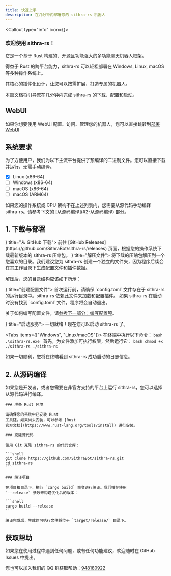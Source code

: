 ```yaml
---
title: 快速上手
description: 在几分钟内部署您的 sithra-rs 机器人
---
```



<Callout type="info" icon={<Bot />}>

### 欢迎使用 sithra-rs！

它是一个基于 Rust 构建的、开源且功能强大的多功能聊天机器人框架。

得益于 Rust 的跨平台能力，sithra-rs 可以轻松部署在 Windows, Linux, macOS 等多种操作系统上。

其核心的插件化设计，让您可以按需扩展，打造专属的机器人。

本篇文档将引导您在几分钟内完成 sithra-rs 的下载、配置和启动。

</Callout>

## WebUI

如果你想要使用 WebUI 配置、访问、管理您的机器人，您可以直接跳转到[部署 WebUI](/docs/usage/webui)

## 系统要求

为了方便用户，我们为以下主流平台提供了预编译的二进制文件。您可以直接下载并运行，无需手动编译。

- [x] Linux (x86-64)
- [ ] Windows (x86-64)
- [ ] macOS (x86-64)
- [ ] macOS (ARM64)

<Callout title="其他平台">
  如果您的操作系统或 CPU 架构不在上述列表内，您需要从源代码手动编译
  sithra-rs。请参考下文的 [从源码编译](#2-从源码编译) 部分。
</Callout>

## 1. 下载与部署

<Steps>
<Step icon={<Download />} title="从 GitHub 下载">
  前往 [GitHub Releases](https://github.com/SithraBot/sithra-rs/releases) 页面，根据您的操作系统下载最新版本的 sithra-rs 压缩包。
</Step>
<Step icon={<FileArchive />} title="解压文件">
  将下载的压缩包解压到一个您喜欢的目录。我们建议您为 sithra-rs 创建一个独立的文件夹，因为程序后续会在其工作目录下生成配置文件和插件数据。

解压后，您的目录结构应该如下所示：

  <Files>
    <Folder name="sithra-rs" defaultOpen>
      <File name="sithra-rs.exe" />
      <File name="config.toml" />
      <Folder name="plugins">
        <File name="example" />
      </Folder>
    </Folder>
  </Files>
</Step>
<Step icon={<FileCog />} title="创建配置文件">
  首次运行前，请确保 `config.toml` 文件存在于 sithra-rs 的运行目录中。sithra-rs 依赖此文件来加载和配置插件。

<Callout type="warn" title="注意">
  如果 sithra-rs 在启动时没有找到 `config.toml` 文件，程序将会自动退出。
</Callout>

关于如何编写配置文件，请[参考下一部分：编写配置项](/docs/usage/config)。

</Step>
<Step icon={<Play />} title="启动服务">
  一切就绪！现在您可以启动 sithra-rs 了。

<Tabs items={["Windows", "Linux/macOS"]}>
  <Tab>在终端中执行以下命令： ```bash .\sithra-rs.exe ```</Tab>
  <Tab>
    首先，为文件添加可执行权限，然后运行它： ```bash chmod +x ./sithra-rs
    ./sithra-rs ```
  </Tab>
</Tabs>

如果一切顺利，您将在终端看到 sithra-rs 成功启动的日志信息。

</Step>
</Steps>

## 2. 从源码编译

如果您是开发者，或者您需要在非官方支持的平台上运行 sithra-rs，您可以选择从源代码进行编译。

<Steps>
  <Step>

    ### 准备 Rust 环境

    请确保您的系统中已安装 Rust
    工具链。如果尚未安装，可以参考 [Rust
    官方文档](https://www.rust-lang.org/tools/install) 进行安装。

  </Step>
  <Step>

    ### 克隆源代码

    使用 Git 克隆 sithra-rs 的代码仓库：

    ```shell
    git clone https://github.com/SithraBot/sithra-rs.git
    cd sithra-rs
    ```

  </Step>
  <Step>

    ### 编译项目

    在项目根目录下，执行 `cargo build` 命令进行编译。我们推荐使用
    `--release` 参数来构建优化后的版本：

    ```shell
    cargo build --release
    ```

    编译完成后，生成的可执行文件将位于 `target/release/` 目录下。

  </Step>
</Steps>

## 获取帮助

<div className="not-prose mt-0 flex flex-col gap-4">
  <GithubInfo owner="SithraBot" repo="sithra-rs" />
  <p className="text-sm text-fd-muted-foreground">
    如果您在使用过程中遇到任何问题，或有任何功能建议，欢迎随时在 GitHub Issues
    中提出。
  </p>
</div>

您也可以加入我们的 QQ 群获取帮助：[948180922](https://qm.qq.com/q/9rhbJpXBF6)
